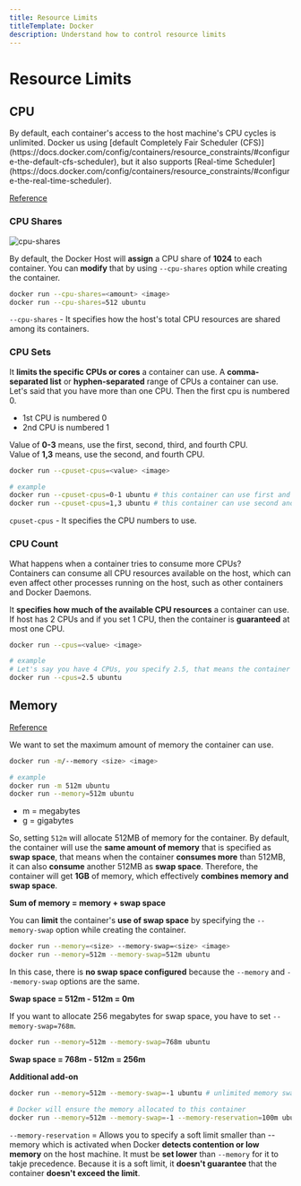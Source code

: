 ```yaml
---
title: Resource Limits
titleTemplate: Docker
description: Understand how to control resource limits
---
```



# Resource Limits

## CPU

<Callout type="info" emoji="ℹ️">
  By default, each container's access to the host machine's CPU cycles is
  unlimited. Docker us using [default Completely Fair Scheduler
  (CFS)](https://docs.docker.com/config/containers/resource_constraints/#configure-the-default-cfs-scheduler),
  but it also supports [Real-time
  Scheduler](https://docs.docker.com/config/containers/resource_constraints/#configure-the-real-time-scheduler).
</Callout>

[Reference](https://docs.docker.com/config/containers/resource_constraints/#cpu)

### CPU Shares

![cpu-shares](/docs/docker/cpu-shares.png)

By default, the Docker Host will **assign** a CPU share of **1024** to each container. You can **modify** that by using `--cpu-shares` option while creating the container.

```bash
docker run --cpu-shares=<amount> <image>
docker run --cpu-shares=512 ubuntu
```

`--cpu-shares` - It specifies how the host's total CPU resources are shared among its containers.

### CPU Sets

It **limits the specific CPUs or cores** a container can use. A **comma-separated list** or **hyphen-separated** range of CPUs a container can use. Let's said that you have more than one CPU. Then the first cpu is numbered 0.

- 1st CPU is numbered 0
- 2nd CPU is numbered 1

Value of **0-3** means, use the first, second, third, and fourth CPU.  
Value of **1,3** means, use the second, and fourth CPU.

```bash
docker run --cpuset-cpus=<value> <image>

# example
docker run --cpuset-cpus=0-1 ubuntu # this container can use first and second CPU
docker run --cpuset-cpus=1,3 ubuntu # this container can use second and fourth CPU
```

`cpuset-cpus` - It specifies the CPU numbers to use.

### CPU Count

<Callout type="warning" emoji="⚠️">
  <div>What happens when a container tries to consume more CPUs?</div>
  <div>
    Containers can consume all CPU resources available on the host, which can
    even affect other processes running on the host, such as other containers
    and Docker Daemons.
  </div>
</Callout>

It **specifies how much of the available CPU resources** a container can use. If host has 2 CPUs and if you set 1 CPU, then the container is **guaranteed** at most one CPU.

```bash
docker run --cpus=<value> <image>

# example
# Let's say you have 4 CPUs, you specify 2.5, that means the container can only use as much as 2.5 out of 4.
docker run --cpus=2.5 ubuntu
```

## Memory

[Reference](https://docs.docker.com/config/containers/resource_constraints/#memory)

We want to set the maximum amount of memory the container can use.

```bash
docker run -m/--memory <size> <image>

# example
docker run -m 512m ubuntu
docker run --memory=512m ubuntu
```

- m = megabytes
- g = gigabytes

So, setting `512m` will allocate 512MB of memory for the container. By default, the container will use the **same amount of memory** that is specified as **swap space**, that means when the container **consumes more** than 512MB, it can also **consume** another 512MB as **swap space**. Therefore, the container will get **1GB** of memory, which effectively **combines memory and swap space**.

**Sum of memory = memory + swap space**

You can **limit** the container's **use of swap space** by specifying the `--memory-swap` option while creating the container.

```bash
docker run --memory=<size> --memory-swap=<size> <image>
docker run --memory=512m --memory-swap=512m ubuntu
```

In this case, there is **no swap space configured** because the `--memory` and `--memory-swap` options are the same.

**Swap space = 512m - 512m = 0m**

If you want to allocate 256 megabytes for swap space, you have to set `--memory-swap=768m`.

```bash
docker run --memory=512m --memory-swap=768m ubuntu
```

**Swap space = 768m - 512m = 256m**

**Additional add-on**

```bash
docker run --memory=512m --memory-swap=-1 ubuntu # unlimited memory swap(infinity)

# Docker will ensure the memory allocated to this container
docker run --memory=512m --memory-swap=-1 --memory-reservation=100m ubuntu
```

`--memory-reservation` = Allows you to specify a soft limit smaller than --memory which is activated when Docker **detects contention or low memory** on the host machine. It must be **set lower** than `--memory` for it to takje precedence. Because it is a soft limit, it **doesn't guarantee** that the container **doesn't exceed the limit**.
